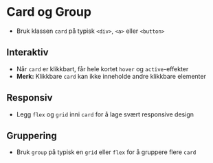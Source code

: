 
<Meta of={stories} />
<PkgInfo />

# Card og Group
- Bruk klassen `card` på typisk `<div>`, `<a>` eller `<button>`
<Canvas of={stories.Default} />

## Interaktiv
- Når `card` er klikkbart, får hele kortet `hover` og `active`-effekter
- **Merk:** Klikkbare `card` kan ikke inneholde andre klikkbare elementer
<Canvas of={stories.Interactive} />

## Responsiv
- Legg `flex` og `grid` inni `card` for å lage svært responsive design
<Canvas of={stories.Responsive} />

## Gruppering
- Bruk `group` på typisk en `grid` eller `flex` for å gruppere flere `card`
<Canvas of={stories.Group} />
